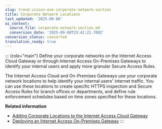 ```yaml
---
slug: trend-vision-one-corporate-network-section
title: Corporate Network Locations
last_updated: '2025-09-08'
ai_context:
  source_file: corporate-network-section.md
  conversion_date: '2025-09-08T23:42:21.700Z'
conversion_status: converted
translation_ready: true
---
```


::: {role="main"}
Define your corporate networks on the Internet Access Cloud Gateway or through Internet Access On-Premises Gateways to identify your internal users and apply more granular Secure Access Rules.

The Internet Access Cloud and On-Premises Gateways use your corporate network locations to help identify your internal users' internet traffic. You can use these locations to create specific HTTPS inspection and Secure Access Rules for branch offices or departments, and define rule enforcement schedules based on time zones specified for these locations.

**Related information**

- [Adding Corporate Locations to the Internet Access Cloud Gateway](cloud-gateway-corporate-locations.md "Define your corporate networks on the Internet Access Cloud Gateway to identify your internal users and apply more granular Secure Access Rules.")
- [Deploying an Internet Access On-Premises Gateway](deploy-internet-access-prem-gateway.md "Deploy a Service Gateway virtual appliance and enable the Zero Trust Internet Access On-Premises Gateway service.")
:::
